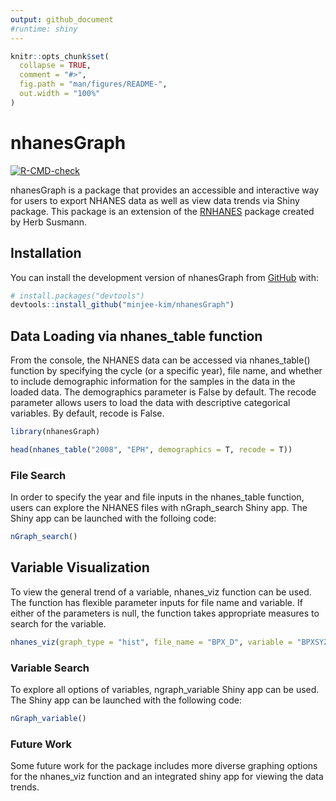 ```yaml
---
output: github_document
#runtime: shiny
---
```


<!-- README.md is generated from README.Rmd. Please edit that file -->

```r
knitr::opts_chunk$set(
  collapse = TRUE,
  comment = "#>",
  fig.path = "man/figures/README-",
  out.width = "100%"
)
```


# nhanesGraph

<!-- badges: start -->
[![R-CMD-check](https://github.com/minjee-kim/nhanesGraph/actions/workflows/R-CMD-check.yaml/badge.svg)](https://github.com/minjee-kim/nhanesGraph/actions/workflows/R-CMD-check.yaml)
<!-- badges: end -->

nhanesGraph is a package that provides an accessible and interactive way for users to export NHANES data as well as view data trends via Shiny package. This package is an extension of the [RNHANES](https://cran.r-project.org/web/packages/RNHANES/vignettes/introduction.html) package created by Herb Susmann. 

## Installation

You can install the development version of nhanesGraph from [GitHub](https://github.com/minjee-kim/nhanesGraph) with:

``` r
# install.packages("devtools")
devtools::install_github("minjee-kim/nhanesGraph")
```

## Data Loading via nhanes_table function

From the console, the NHANES data can be accessed via nhanes_table() function by specifying the cycle (or a specific year), file name, and whether to include demographic information for the samples in the data in the loaded data. The demographics parameter is False by default. The recode parameter allows users to load the data with descriptive categorical variables. By default, recode is False. 

```r
library(nhanesGraph)

head(nhanes_table("2008", "EPH", demographics = T, recode = T))

```
### File Search 

In order to specify the year and file inputs in the nhanes_table function, users can explore the NHANES files with nGraph_search Shiny app. The Shiny app can be launched with the folloing code: 

```r
nGraph_search()
```

## Variable Visualization

To view the general trend of a variable, nhanes_viz function can be used. The function has flexible parameter inputs for file name and variable. If either of the parameters is null, the function takes appropriate measures to search for the variable. 
```r
nhanes_viz(graph_type = "hist", file_name = "BPX_D", variable = "BPXSY2")
```

### Variable Search

To explore all options of variables, ngraph_variable Shiny app can be used. The Shiny app can be launched with the following code: 
```r
nGraph_variable()
```


### Future Work 
Some future work for the package includes more diverse graphing options for the nhanes_viz function and an integrated shiny app for viewing the data trends. 
